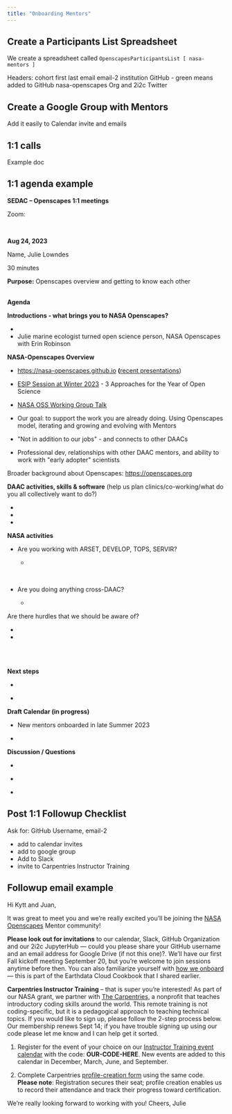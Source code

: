 ```yaml
---
title: "Onboarding Mentors"
---
```


## Create a Participants List Spreadsheet

We create a spreadsheet called `OpenscapesParticipantsList [ nasa-mentors ]`

Headers: cohort first last email email-2 institution GitHub - green means added to GitHub nasa-openscapes Org and 2i2c Twitter

## Create a Google Group with Mentors

Add it easily to Calendar invite and emails

## 1:1 calls

Example doc

::: {.callout-note collapse="true" icon="false"}
## 1:1 agenda example

**SEDAC -- Openscapes 1:1 meetings**

Zoom:

\

**Aug 24, 2023**

Name, Julie Lowndes

30 minutes

**Purpose:** Openscapes overview and getting to know each other

\
**Agenda**

**Introductions - what brings you to NASA Openscapes?**

-   

-   Julie marine ecologist turned open science person, NASA Openscapes with Erin Robinson

**NASA-Openscapes Overview**

-   <https://nasa-openscapes.github.io> **(**[recent presentations](https://nasa-openscapes.github.io/about.html)) 

```{=html}
<!-- -->
```
-   [ESIP Session at Winter 2023](https://2023januaryesipmeeting.sched.com/event/1EwXx) - 3 Approaches for the Year of Open Science

-   [NASA OSS Working Group Talk](https://docs.google.com/presentation/d/1BK678MADRg6QkejRQI_5KREGn6DzzQqAS4StsjXmi-k/edit#slide=id.g1b5922f14f8_0_83) 

-   Our goal: to support the work you are already doing. Using Openscapes model, iterating and growing and evolving with Mentors

-   \"Not in addition to our jobs\" - and connects to other DAACs

-   Professional dev, relationships with other DAAC mentors, and ability to work with \"early adopter\" scientists

Broader background about Openscapes: <https://openscapes.org> 

**DAAC activities, skills & software** (help us plan clinics/co-working/what do you all collectively want to do?)

-   

-   

-    

**NASA activities**

-   Are you working with ARSET, DEVELOP, TOPS, SERVIR?

    -   

\

-   Are you doing anything cross-DAAC?

    -   

Are there hurdles that we should be aware of?

-   

-   

\
\

**Next steps**

-    

-    \

**Draft Calendar (in progress)**

-   New mentors onboarded in late Summer 2023 

-   

**Discussion / Questions**

-    

-    

-   
:::

## Post 1:1 Followup Checklist

Ask for: GitHub Username, email-2

-   add to calendar invites
-   add to google group
-   Add to Slack
-   invite to Carpentries Instructor Training

::: {.callout-note collapse="true" icon="false"}
## Followup email example

Hi Kytt and Juan,

It was great to meet you and we're really excited you'll be joining the [NASA Openscapes](https://nasa-openscapes.github.io/) Mentor community!

**Please look out for invitations** to our calendar, Slack, GitHub Organization and our 2i2c JupyterHub --- could you please share your GitHub username and an email address for Google Drive (if not this one)?. We'll have our first Fall kickoff meeting September 20, but you're welcome to join sessions anytime before then. You can also familiarize yourself with [how we onboard](https://nasa-openscapes.github.io/earthdata-cloud-cookbook/contributing/onboarding.html) --- this is part of the Earthdata Cloud Cookbook that I shared earlier.

**Carpentries Instructor Training** -- that is super you're interested! As part of our NASA grant, we partner with [The Carpentries](https://carpentries.org/), a nonprofit that teaches introductory coding skills around the world. This remote training is not coding-specific, but it is a pedagogical approach to teaching technical topics. If you would like to sign up, please follow the 2-step process below. Our membership renews Sept 14; if you have trouble signing up using our code please let me know and I can help get it sorted.

1)  Register for the event of your choice on our [Instructor Training event calendar](https://carpentries.github.io/instructor-training/training_calendar#upcoming-instructor-training) with the code: **OUR-CODE-HERE**. New events are added to this calendar in December, March, June, and September.

2)  Complete Carpentries [profile-creation form](https://amy.carpentries.org/forms/request_training/) using the same code. **Please note**: Registration secures their seat; profile creation enables us to record their attendance and track their progress toward certification.

We're really looking forward to working with you! Cheers, Julie
:::

